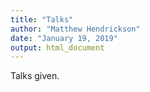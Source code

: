 ```yaml
---
title: "Talks"
author: "Matthew Hendrickson"
date: "January 19, 2019"
output: html_document
---
```


Talks given.
